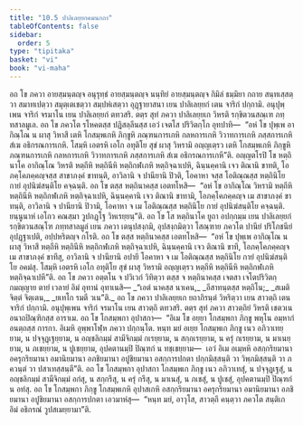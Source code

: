 ```yaml
---
title: "10.5 ปาลิเลยฺยกคมนกถา"
tableOfContents: false
sidebar:
  order: 5
type: "tipitaka"
basket: "vi"
book: "vi-maha"
---
```



<DynamicBreadcrumb />

<Division number="467" book="vi-maha">

<Paragraph number="1997" book="vi-maha">
อถ โข ภควา อายสฺมนฺตญฺจ อนุรุทฺธํ อายสฺมนฺตญฺจ นนฺทิยํ อายสฺมนฺตญฺจ กิมิลํ ธมฺมิยา กถาย สนฺทเสฺสตฺวา สมาทเปตฺวา สมุตฺเตเชตฺวา สมฺปหํเสตฺวา อุฏฺฐายาสนา เยน ปาลิเลยฺยกํ เตน จาริกํ ปกฺกามิ. อนุปุพฺเพน จาริกํ จรมาโน เยน ปาลิเลยฺยกํ ตทวสริ. ตตฺร สุทํ ภควา ปาลิเลยฺยเก วิหรติ รกฺขิตวนสณฺเฑ ภทฺทสาลมูเล. อถ โข ภควโต รโหคตสฺส ปฏิสลฺลีนสฺส เอวํ เจตโส ปริวิตกฺโก อุทปาทิ—  “อหํ โข ปุพฺเพ อากิณฺโณ น ผาสุ วิหาสึ เตหิ โกสมฺพเกหิ ภิกฺขูหิ ภณฺฑนการเกหิ กลหการเกหิ วิวาทการเกหิ ภสฺสการเกหิ สํเฆ อธิกรณการเกหิ. โสมฺหิ เอตรหิ เอโก อทุติโย สุขํ ผาสุ วิหรามิ อญฺญเตฺรว เตหิ โกสมฺพเกหิ ภิกฺขูหิ ภณฺฑนการเกหิ กลหการเกหิ วิวาทการเกหิ ภสฺสการเกหิ สํเฆ อธิกรณการเกหี”ติ.
</Paragraph>

<Paragraph number="1998" book="vi-maha">
อญฺญตโรปิ โข หตฺถินาโค อากิณฺโณ วิหรติ หตฺถีหิ หตฺถินีหิ หตฺถิกฬเภหิ หตฺถิจฺฉาเปหิ, ฉินฺนคฺคานิ เจว ติณานิ ขาทติ, โอภคฺโคภคฺคญฺจสฺส สาขาภงฺคํ ขาทนฺติ, อาวิลานิ จ ปานียานิ ปิวติ, โอคาหา จสฺส โอติณฺณสฺส หตฺถินิโย กายํ อุปนิฆํสนฺติโย คจฺฉนฺติ. อถ โข ตสฺส หตฺถินาคสฺส เอตทโหสิ—  “อหํ โข อากิณฺโณ วิหรามิ หตฺถีหิ หตฺถินีหิ หตฺถิกฬเภหิ หตฺถิจฺฉาเปหิ, ฉินฺนคฺคานิ เจว ติณานิ ขาทามิ, โอภคฺโคภคฺคญฺจ เม สาขาภงฺคํ ขาทนฺติ, อาวิลานิ จ ปานียานิ ปิวามิ, โอคาหา จ เม โอติณฺณสฺส หตฺถินิโย กายํ อุปนิฆํสนฺติโย คจฺฉนฺติ. ยนฺนูนาหํ เอโกว คณสฺมา วูปกฏฺโฐ วิหเรยฺยนฺ”ติ. อถ โข โส หตฺถินาโค ยูถา อปกฺกมฺม เยน ปาลิเลยฺยกํ รกฺขิตวนสณฺโฑ ภทฺทสาลมูลํ เยน ภควา เตนุปสงฺกมิ, อุปสงฺกมิตฺวา โสณฺฑาย ภควโต ปานียํ ปริโภชนียํ อุปฏฺฐาเปติ, อปฺปหริตญฺจ กโรติ.
</Paragraph>

<Paragraph number="1999" book="vi-maha">
อถ โข ตสฺส หตฺถินาคสฺส เอตทโหสิ—  “อหํ โข ปุพฺเพ อากิณฺโณ น ผาสุ วิหาสึ หตฺถีหิ หตฺถินีหิ หตฺถิกฬเภหิ หตฺถิจฺฉาเปหิ, ฉินฺนคฺคานิ เจว ติณานิ ขาทึ, โอภคฺโคภคฺคญฺจ เม สาขาภงฺคํ ขาทึสุ, อาวิลานิ จ ปานียานิ อปายึ โอคาหา จ เม โอติณฺณสฺส หตฺถินิโย กายํ อุปนิฆํสนฺติโย อคมํสุ. โสมฺหิ เอตรหิ เอโก อทุติโย สุขํ ผาสุ วิหรามิ อญฺญเตฺรว หตฺถีหิ หตฺถินีหิ หตฺถิกฬเภหิ หตฺถิจฺฉาเปหี”ติ.
</Paragraph>

<Paragraph number="2000" book="vi-maha">
อถ โข ภควา อตฺตโน จ ปวิเวกํ วิทิตฺวา ตสฺส จ หตฺถินาคสฺส เจตสา เจโตปริวิตกฺกมญฺญาย ตายํ เวลายํ อิมํ อุทานํ อุทาเนสิ—
</Paragraph>

<Paragraph number="2001" type="verses" book="vi-maha">
_“เอตํ นาคสฺส นาเคน,_  
_อีสาทนฺตสฺส หตฺถิโน;_  
_สเมติ จิตฺตํ จิตฺเตน,_  
_ยเทโก รมตี วเน”ติ._  

</Paragraph>

<Paragraph number="2002" book="vi-maha">
อถ โข ภควา ปาลิเลยฺยเก ยถาภิรนฺตํ วิหริตฺวา เยน สาวตฺถิ เตน จาริกํ ปกฺกามิ. อนุปุพฺเพน จาริกํ จรมาโน เยน สาวตฺถิ ตทวสริ. ตตฺร สุทํ ภควา สาวตฺถิยํ วิหรติ เชตวเน อนาถปิณฺฑิกสฺส อาราเม. อถ โข โกสมฺพกา อุปาสกา—  “อิเม โข อยฺยา โกสมฺพกา ภิกฺขู พหุโน อมฺหากํ อนตฺถสฺส การกา. อิเมหิ อุพฺพาโฬฺห ภควา ปกฺกนฺโต. หนฺท มยํ อเยฺย โกสมฺพเก ภิกฺขู เนว อภิวาเทยฺยาม, น ปจฺจุฏฺเฐยฺยาม, น อญฺชลิกมฺมํ สามีจิกมฺมํ กเรยฺยาม, น สกฺกเรยฺยาม, น ครุํ กเรยฺยาม, น มาเนยฺยาม, น ภเชยฺยาม, น ปูเชยฺยาม, อุปคตานมฺปิ ปิณฺฑกํ น ทชฺเชยฺยาม—  เอวํ อิเม อเมฺหหิ อสกฺกริยมานา อครุกริยมานา อมานิยมานา อภชิยมานา อปูชิยมานา อสกฺการปกตา ปกฺกมิสฺสนฺติ วา วิพฺภมิสฺสนฺติ วา ภควนฺตํ วา ปสาเทสฺสนฺตี”ติ. อถ โข โกสมฺพกา อุปาสกา โกสมฺพเก ภิกฺขู เนว อภิวาเทสุํ, น ปจฺจุฏฺเฐสุํ, น อญฺชลิกมฺมํ สามีจิกมฺมํ อกํสุ, น สกฺกรึสุ, น ครุํ กรึสุ, น มาเนสุํ, น ภเชสุํ, น ปูเชสุํ, อุปคตานมฺปิ ปิณฺฑกํ น อทํสุ. อถ โข โกสมฺพกา ภิกฺขู โกสมฺพเกหิ อุปาสเกหิ อสกฺกริยมานา อครุกริยมานา อมานิยมานา อภชิยมานา อปูชิยมานา อสกฺการปกตา เอวมาหํสุ—  “หนฺท มยํ, อาวุโส, สาวตฺถึ คนฺตฺวา ภควโต สนฺติเก อิมํ อธิกรณํ วูปสเมยฺยามา”ติ.
</Paragraph>
</Division>